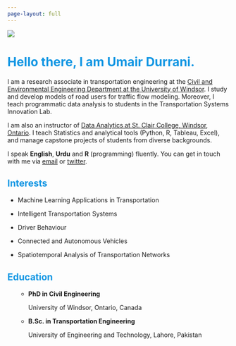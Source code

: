 ```yaml
---
page-layout: full
---
```


<!-- Nothing else to see here -->


::: {.grid}

::: {.g-col-12 .g-col-md-6}
![](umair-profile1.jpg)
:::

::: {.g-col-12 .g-col-md-6 #about-me-text}
# <span style="color:#1296e3">Hello there, I am Umair Durrani.</span>

I am a research associate in transportation engineering at the [Civil and Environmental Engineering Department at the University of Windsor](https://www.uwindsor.ca/engineering/civil/). I study and develop models of road users for traffic flow modeling. Moreover, I teach programmatic data analysis to students in the Transportation Systems Innovation Lab.

I am also an instructor of [Data Analytics at St. Clair College, Windsor, Ontario](https://www.stclaircollege.ca/programs/data-analytics-business). I teach Statistics and analytical tools (Python, R, Tableau, Excel), and manage capstone projects of students from diverse backgrounds.

I speak **English**, **Urdu** and **R** (programming) fluently. You can get in touch with me via [email](mailto:umairdurrani@outlook.com) or [twitter](https://twitter.com/umairdurrani87).

:::


::: {.g-col-12 .g-col-md-5 .g-start-md-2}
# <span style="color:#1296e3">Interests</span>

-   Machine Learning Applications in Transportation  

-   Intelligent Transportation Systems

-   Driver Behaviour

-   Connected and Autonomous Vehicles  

-   Spatiotemporal Analysis of Transportation Networks

:::

::: {.g-col-12 .g-col-md-5}
# <span style="color:#1296e3">Education</span>

<ul>

-   **PhD in Civil Engineering** <br>

    <p class="grad-location">

    University of Windsor, Ontario, Canada

    </p>


-   **B.Sc. in Transportation Engineering** <br>

    <p class="grad-location">

    University of Engineering and Technology, Lahore, Pakistan

    </p>

</ul>

:::


:::